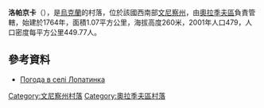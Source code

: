 {{coord|49|11|51|N|29|24|45|E|scale:30000|display=title}}

'''洛帕京卡'''（{{lang-uk|Лопатинка}}），是[[烏克蘭|烏克蘭]]的村落，位於該國西南部[[文尼察州|文尼察州]]，由[[奧拉季夫區|奧拉季夫區]]負責管轄，始建於1764年，面積1.07平方公里，海拔高度260米，2001年人口479，人口密度每平方公里449.77人。

==參考資料==
* [http://weather.in.ua/ua/vinnickaja/13836 Погода в селі Лопатинка] {{Wayback|url=http://weather.in.ua/ua/vinnickaja/13836 |date=20111220055202 }}

[[Category:文尼察州村落|Category:文尼察州村落]]
[[Category:奧拉季夫區村落|Category:奧拉季夫區村落]]


{{Vinnytsia-geo-stub}}